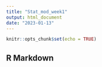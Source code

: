 ---
title: "Stat_mod_week1"
output: html_document
date: "2023-01-13"
---

```{r setup, include=FALSE}
knitr::opts_chunk$set(echo = TRUE)
```

## R Markdown

```{}
```
